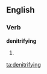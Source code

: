 ==English==

===Verb===
'''denitrifying'''

# {{present participle of|denitrify}}

[[ta:denitrifying]]